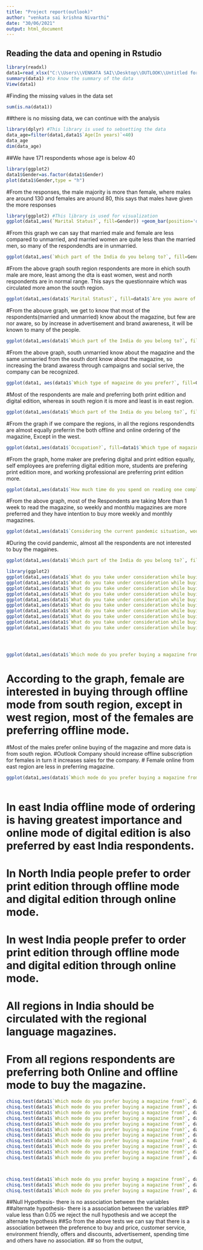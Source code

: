 ---
title: "Project report(outlook)"
author: "venkata sai krishna Nivarthi"
date: "30/06/2021"
output: html_document
---
## Reading the data and opening in Rstudio
```{r}
library(readxl)
data1=read_xlsx("C:\\Users\\VENKATA SAI\\Desktop\\OUTLOOK\\Untitled form (Responses).xlsx")
summary(data1) #to know the summary of the data
View(data1)

```
#Finding the missing values in the data set
```{r}
sum(is.na(data1))


```
##there is no missing data, we can continue with the analysis

```{r}
library(dplyr) #This library is used to sebsetting the data
data_age=filter(data1,data1$`Age(In years)`<40)
data_age
dim(data_age)

```

##We have 171 respondents whose age is below 40

```{r}
library(ggplot2)
data1$Gender=as.factor(data1$Gender)
plot(data1$Gender,type = "h")

```
#From the responses, the male majority is more than female, where males are around 130 and females are around 80, this says that males have given the more responses


```{r}
library(ggplot2) #This library is used for visualization
ggplot(data1,aes(`Marital Status?`, fill=Gender)) +geom_bar(position='dodge')

```
#From this graph we can say that married male and female are less compared to unmarried, and married women are quite less than the married men, so many of the respondendts are in unmarried.

```{r}

ggplot(data1,aes(`Which part of the India do you belong to?`, fill=Gender)) +geom_bar(position="dodge")

```
#From the above graph south region respondents are more in ehich south male are more, least among the dta is east women, west and north respondents are in normal range. This says the questionnaire which was circulated more amon the south region.

```{r}

ggplot(data1,aes(data1$`Marital Status?`, fill=data1$`Are you aware of outlook magazine?`))+geom_bar(position="dodge")


```
#From the abouve graph, we get to know that most of the respondents(married and unmarried) know about the magazine, but few are nor aware, so by increase in advertisement and brand awareness, it will be known to many of the people.

```{r}

ggplot(data1,aes(data1$`Which part of the India do you belong to?`, fill=data1$`Are you aware of outlook magazine?`))+geom_bar(position="dodge")+facet_grid(~data1$`Marital Status?`)

```
#From the above graph, south unmarried know about the magazine and the same unmarried from the south dont know about the magazine, so increasing the brand awaress through campaigns and social serive, the company can be recognized.

```{r}
ggplot(data1, aes(data1$`Which type of magazine do you prefer?`, fill=Gender))+geom_bar(position="dodge")+facet_grid(~data1$`Which part of the India do you belong to?`)

```
#Most of the respondents are male and preferring both print edition and digital edition, whereas in south region it is more and least is in east region.

```{r}
ggplot(data1,aes(data1$`Which part of the India do you belong to?`, fill=data1$`Which mode do you prefer buying a magazine from?`))+geom_bar(position="dodge")

```
#From the graph if we compare the regions, in all the regions respondendts are almost equally preferrin the both offline and online ordering of the magazine, Except in the west.


```{r}

ggplot(data1,aes(data1$`Occupation?`, fill=data1$`Which type of magazine do you prefer?`))+geom_bar(position="dodge")

```
#From the graph, home maker are prefering digital and print edition equally, self employees are preferring digital edition more, students are prefering print edition more, and working professional are preferring print edition more.

```{r}

ggplot(data1,aes(data1$`How much time do you spend on reading one complete Magazine?`, fill=data1$`Which part of the India do you belong to?`))+geom_bar(position="dodge")


```
#From the above graph, most of the Respondents are taking More than 1 week to read the magazine, so weekly and monthlu magazines are more preferred and they have intention to buy more weekly and monthly magazines.

```{r}
ggplot(data1,aes(data1$`Considering the current pandemic situation, would you consider buying magazines? (1 being strongly disagree, 2 being Disagree, 3 being neutral, 4 being Agree, 5 being Strongly agree)`))+geom_histogram()

```
#During the covid pandemic, almost all the respondents are not interested to buy the magaines.


```{r}
ggplot(data1,aes(data1$`Which part of the India do you belong to?`, fill=data1$`Do Magazines carry relevant information?`))+geom_bar(position="dodge")+facet_grid(~data1$`Marital Status?`)


```


```{r}
library(ggplot2)
ggplot(data1,aes(data1$`What do you take under consideration while buying a magazine? (on the scale of 1-5) [Price]`, fill=data1$`Occupation?`))+geom_bar(position='dodge') +facet_grid(~data1$`Which part of the India do you belong to?`)
ggplot(data1,aes(data1$`What do you take under consideration while buying a magazine? (on the scale of 1-5) [Quality]`, fill=data1$`Occupation?`))+geom_bar(position='dodge')
ggplot(data1,aes(data1$`What do you take under consideration while buying a magazine? (on the scale of 1-5) [Customer service]`, fill=data1$`Occupation?`))+geom_bar(position='dodge')
ggplot(data1,aes(data1$`What do you take under consideration while buying a magazine? (on the scale of 1-5) [Environment Friendly]`, fill=data1$`Occupation?`))+geom_bar(position='dodge')
ggplot(data1,aes(data1$`What do you take under consideration while buying a magazine? (on the scale of 1-5) [Content]`, fill=data1$`Occupation?`))+geom_bar(position='dodge')
ggplot(data1,aes(data1$`What do you take under consideration while buying a magazine? (on the scale of 1-5) [Easy Convenience of Delivery ]`, fill=data1$`Occupation?`))+geom_bar(position='dodge')
ggplot(data1,aes(data1$`What do you take under consideration while buying a magazine? (on the scale of 1-5) [Packaging]`, fill=data1$`Occupation?`))+geom_bar(position='dodge')
ggplot(data1,aes(data1$`What do you take under consideration while buying a magazine? (on the scale of 1-5) [Availability]`, fill=data1$`Occupation?`))+geom_bar(position='dodge')
ggplot(data1,aes(data1$`What do you take under consideration while buying a magazine? (on the scale of 1-5) [Offers and Discounts]`, fill=data1$`Occupation?`))+geom_bar(position='dodge')
ggplot(data1,aes(data1$`What do you take under consideration while buying a magazine? (on the scale of 1-5) [Advertisement]`, fill=data1$`Occupation?`))+geom_bar(position='dodge')





```

```{r}

ggplot(data1,aes(data1$`Which mode do you prefer buying a magazine from?`, fill= data1$`Which part of the India do you belong to?`))+geom_bar(position="dodge")+facet_grid(~data1$Gender)

```

#	According to the graph, female are interested in buying through offline mode from south region, except in west region, most of the females are preferring offline mode.
#Most of the males prefer online buying of the magazine and more data is from south region.
#Outlook Company should increase offline subscription for females in turn it increases sales for the company.
#	Female online from east region are less in preferring magazine.

```{r}

ggplot(data1,aes(data1$`Which mode do you prefer buying a magazine from?`, fill=data1$`Which type of magazine do you prefer?`))+geom_bar(position="dodge")+facet_grid(~data1$`Which part of the India do you belong to?`)



```
#	In east India offline mode of ordering is having greatest importance and online mode of digital edition is also preferred by east India respondents.
#	In North India people prefer to order print edition through offline mode and digital edition through online mode.
#	In west India people prefer to order print edition through offline mode and digital edition through online mode.
#	All regions in India should be circulated with the regional language magazines.
#	From all regions respondents are preferring both Online and offline mode to buy the magazine.

```{r}




chisq.test(data1$`Which mode do you prefer buying a magazine from?`, data1$`What do you take under consideration while buying a magazine? (on the scale of 1-5) [Price]`)
chisq.test(data1$`Which mode do you prefer buying a magazine from?`, data1$`What do you take under consideration while buying a magazine? (on the scale of 1-5) [Quality]`)
chisq.test(data1$`Which mode do you prefer buying a magazine from?`, data1$`What do you take under consideration while buying a magazine? (on the scale of 1-5) [Customer service]`)
chisq.test(data1$`Which mode do you prefer buying a magazine from?`, data1$`What do you take under consideration while buying a magazine? (on the scale of 1-5) [Environment Friendly]`)
chisq.test(data1$`Which mode do you prefer buying a magazine from?`, data1$`What do you take under consideration while buying a magazine? (on the scale of 1-5) [Content]`)
chisq.test(data1$`Which mode do you prefer buying a magazine from?`, data1$`What do you take under consideration while buying a magazine? (on the scale of 1-5) [Easy Convenience of Delivery ]`)
chisq.test(data1$`Which mode do you prefer buying a magazine from?`, data1$`What do you take under consideration while buying a magazine? (on the scale of 1-5) [Packaging]`)
chisq.test(data1$`Which mode do you prefer buying a magazine from?`, data1$`What do you take under consideration while buying a magazine? (on the scale of 1-5) [Availability]`)
chisq.test(data1$`Which mode do you prefer buying a magazine from?`, data1$`What do you take under consideration while buying a magazine? (on the scale of 1-5) [Offers and Discounts]`)
chisq.test(data1$`Which mode do you prefer buying a magazine from?`, data1$`What do you take under consideration while buying a magazine? (on the scale of 1-5) [Advertisement]`)
chisq.test(data1$`Which mode do you prefer buying a magazine from?`, data1$`How much time do you spend on reading one complete Magazine?`)



chisq.test(data1$`Which mode do you prefer buying a magazine from?`, data1$Gender)
chisq.test(data1$`Which mode do you prefer buying a magazine from?`, data1$`Marital Status?`)
chisq.test(data1$`Which mode do you prefer buying a magazine from?`, data1$`Occupation?`)


```
##Null Hypothesis- there is no association between the variables
##alternate hypothesis- there is a association between the variables
##P value less than 0.05 we reject the null hypothesis and we accept the alternate hypothesis
##So from the above tests we can say that there is a association between the preference to buy and price, customer service, environment friendly, offers and discounts, advertisement, spending time and others have no association.
## so from the output, 







